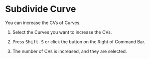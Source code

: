 
# Subdivide Curve

<Reference shortcut="Shift-S" command="Subdivide Curve" button="Right of Command Bar" />

You can increase the CVs of Curves.

1. Select the Curves you want to increase the CVs.

2. Press <kbd>Shift-S</kbd> or click the button <ButtonIcon type="button-subdivide-curve" /> on the Right of Command Bar.

3. The number of CVs is increased, and they are selected.



